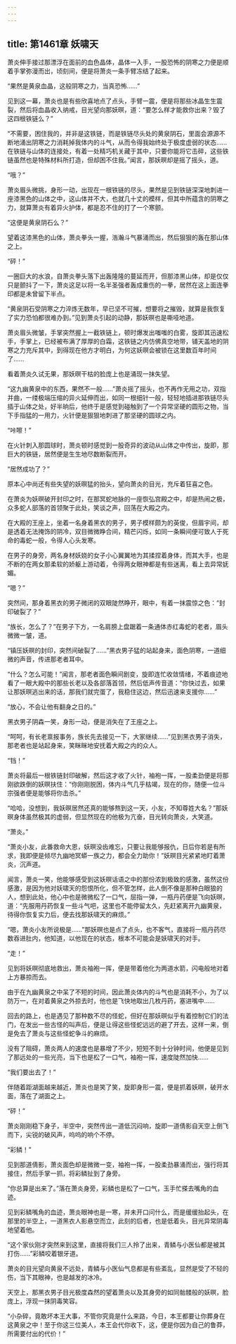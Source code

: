 ```yaml
---
---
---
```

title: 第1461章 妖啸天
---



萧炎伸手接过那漂浮在面前的血色晶体，晶体一入手，一股恐怖的阴寒之力便是顺着手掌弥漫而出，顷刻间，便是将萧炎一条手臂冻结了起来。

“果然是黄泉血晶，这般阴寒之力，当真恐怖……”

见到这一幕，萧炎也是有些欣喜地点了点头，手臂一震，便是将那些冰晶生生震裂，然后将血晶收入纳戒，目光望向那妖暝，道：“要怎么样才能救你出来？毁了这四根铁链么？”

“不需要，困住我的，并非是这铁链，而是铁链尽头处的黄泉阴石，里面会源源不断地涌出阴寒之力消耗掉我体内的斗气，从而令得我始终处于极度虚弱的状态……在铁链与山体的连接处，有着一处精巧机关藏于其中，只要你能将它击碎，这些铁链虽然也是特殊材料所打造，但却困不住我。”闻言，那妖暝却是摇了摇头，道。

“哦？”

萧炎眉头微挑，身形一动，出现在一根铁链的尽头，果然是见到铁链深深地刺进一座漆黑色的山体之中，这山体并不大，也就几十丈的模样，但其中所蕴含的阴寒之力，就算萧炎有着异火护体，都是忍不住的打了一个寒颤。

“这便是黄泉阴石么？”

望着这漆黑色的山体，萧炎拳头一握，浩瀚斗气暴涌而出，然后狠狠的轰在那山体之上。

“砰！”

一圈巨大的水浪，自萧炎拳头落下出轰隆隆的蔓延而开，但那漆黑山体，却是仅仅只是颤抖了一下，萧炎这足以将一名半圣强者轰成重伤的一拳，居然在这上面连拳印都是未曾留下半点。

“黄泉阴石受阴寒之力淬炼无数年，早已坚不可摧，想要将之摧毁，就算是我恢复了实力恐怕都很难办到。”见到萧炎引起的动静，那妖暝也是嘶哑地道。

萧炎眉头微皱，手掌突然握上一截铁链上，顿时爆发出嗤嗤的白雾，旋即其迅速松手，手掌上，已经被布满了厚厚的白霜，这铁链之内仿佛真空地带，铺天盖地的阴寒之力充斥其中，到得现在他方才明白，为何这妖暝会被锁在这里数百年时间了……

看着萧炎久试无果，那妖暝干枯的脸庞上也是涌现一抹失望。

“这九幽黄泉中的东西，果然不一般……”萧炎摇了摇头，也不再作无用之功，双指并曲，一缕极端压缩的异火延伸而出，如同一根细针一般，轻轻地插进那铁链尽头插于山体之处，好半晌后，他终于是感觉到碰触到了一个异常坚硬的圆形之物，当下手指猛的一用力，火针便是狠狠地刺进了那坚硬的圆球之内。

“咔嚓！”

在火针刺入那圆球时，萧炎顿时感觉到一股奇异的波动从山体之中传出，旋即，那巨大的铁链，居然便是生生地尽数断裂而开。

“居然成功了？”

原本心中尚还有些失望的妖暝猛的抬头，望向萧炎的目光，充斥着狂喜之色。

在萧炎为妖暝破开封印之时，在那冥蛇地脉的一座恢弘宫殿之中，却是热闹之极，众多蛇人部落的首领聚于此处，笑谈之声，回荡在大殿之内。

在大殿的王座上，坐着一名身着黑衣的男子，男子模样颇为的英俊，但眉宇间，却是透着无法掩饰的阴冷，双目微微睁合间，精芒闪烁，如同一条瞬间便可致人于死命的毒蛇一般，令得人心头发寒。

在男子的身旁，两名身材妖娆的女子小心翼翼地为其揉捏着身体，而其大手，也是不断的在两女那柔软的娇躯上游动着，令得两女眼神都是有些迷离，看上去异常妩媚。

“嗯？”

突然间，那身着黑衣的男子微闭的双眼陡然睁开，眼中，有着一抹震惊之色：“封印破裂了？”

“族长，怎么了？”在男子下方，一名肩膀上盘踞着一条通体赤红毒蛇的老者，眉头微微一皱，道。

“镇压妖暝的封印，突然间破裂了……”黑衣男子猛的站起身来，面色阴寒，一道细微的声音，传进那老者耳中。

“什么？怎么可能！”闻言，那老者面色瞬间剧变，旋即连忙收敛情绪，不着痕迹地看了一眼大殿中的那些长老以及各部落首领，然后低声传音道：“你快过去，如果让那妖暝逃出来的话，那我们就完蛋了，我稳住这边，然后迅速来支援你……”

“放心，不会让他有翻身之日的。”

黑衣男子阴森一笑，身形一动，便是消失在了王座之上。

“呵呵，有长老禀报事务，族长先去接见一下，大家继续……”见到黑衣男子消失，那老者也是站起身来，笑眯眯地安抚着大殿之内的众人。

“铛！”

萧炎将最后一根铁链封印破解，然后这才收了火针，袖袍一挥，一股柔劲便是将那刚欲跌倒的妖暝扶住：“你刚刚脱困，体内斗气几乎枯竭，现在的你，随便一位斗宗强者便是能够将你击杀。”

“哈哈，没想到，我妖暝居然还真的能够熬到这一天，小友，不知尊姓大名？”那妖暝身体虽然极其的虚弱，但显然现在的他极为亢奋，目光转向萧炎，大笑道。

“萧炎。”

“萧炎小友，此番救命大恩，妖暝没齿难忘，只要让我能够报仇，日后你若是有所求，我即便是倾尽九幽地冥蟒一族之力，都会全力助你！”妖暝目光紧紧地盯着萧炎，沉声道。

闻言，萧炎一笑，他能够感受到这妖暝话语之中的那份浓到极致的感激，虽然这份感激，是因为他对妖啸天的怨恨所化，但不管怎样，此人倒不像是那种白眼狼的人，想到此处，他心中也是微微松了一口气，屈指一弹，一瓶丹药便是飞向妖暝，道：“先服用丹药恢复一些斗气吧，这里也不能停留太久，先赶紧离开九幽黄泉，待得你恢复实力后，便去找那妖啸天的麻烦。”

“嗯，萧炎小友所说极是……”那妖暝也是点了点头，也不客气，直接将一瓶丹药尽数吞进肚内，他知道，以他现在的状态，根本不可能会是妖啸天的对手。

“走！”

见到将妖暝彻底地救出，萧炎袖袍一挥，便是带着他化为两道水箭，闪电般地对着上方暴掠而去。

由于在九幽黄泉之中呆了不短的时间，因此萧炎体内的斗气也是消耗不小，为了以防万一，在对着黄泉之外掠去时，他也是飞快地取出几枚丹药，塞进嘴中……

回去的路上，也是遇见了那种数不尽的怪蛇，但好在那妖暝似乎有着控制它们的法门，在发出一些古怪的叫声后，便是让得这些怪蛇远远的避了开去，这样一来，倒是免去了萧炎与这些怪蛇争斗的麻烦。

没有了阻碍，萧炎两人的速度也是暴增了不少，短短不到十分钟时间，他便是见到了那远处的一些光亮，当下也是松了一口气，袖袍一挥，速度陡然加快……

“我们要出去了！”

伴随着距湖面越来越近，萧炎也是笑了笑，旋即身形一震，便是抓着妖暝，破开水面，落在了湖面之上。

“砰！”

萧炎刚刚稳下身子，半空中，突然传出一道低沉闷响，旋即一道倩影自天空上倒飞而下，尖锐的破风声，呜呜的响个不停。

“彩鳞！”

见到那道倩影，萧炎面色却是微微一变，袖袍一挥，一股柔劲暴涌而出，强行将其接住，然后手掌一抓，将彩鳞扯到了身旁。

“你总算是出来了。”落在萧炎身旁，彩鳞也是松了一口气，玉手忙搽去嘴角的血迹。

见到彩鳞嘴角的血迹，萧炎眼神也是一寒，并未开口问什么，而是缓缓抬起头，在那里的半空上，一道黑衣人影悬空而立，此刻的后者，也是低着头，目光异常阴毒地望着他。

“这个家伙刚才突然来到这里，直接将我们三人拎了出来，青鳞与小医仙都是被其打伤……”彩鳞咬着银牙道。

萧炎的目光望向黄泉不远处，青鳞与小医仙气息都是有些紊乱，显然是受了不轻的伤，当下其眼神，也是越发的冰冷。

天空上，那黑衣男子目光极度森然的望着萧炎以及其身旁的如同骷髅般的妖暝，脸庞上，浮现一抹阴毒笑容。

“小杂碎，竟敢坏本王大事，不管你究竟是什么来路，今日，本王都要让你葬身在这黄泉之中！至于你这三位美人，本王会代你收下，这，便是你因为自己的鲁莽，所需要付出的代价！”